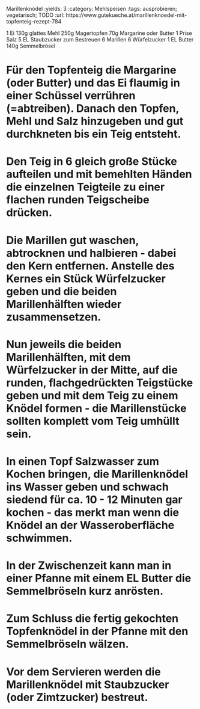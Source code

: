 Marillenknödel
:yields: 3
:category: Mehlspeisen
:tags: ausprobieren; vegetarisch; TODO
:url: https://www.gutekueche.at/marillenknoedel-mit-topfenteig-rezept-784

1 Ei
130g glattes Mehl
250g Magertopfen
70g Margarine oder Butter
1 Prise Salz
5 EL Staubzucker zum Bestreuen
6 Marillen
6 Würfelzucker
1 EL Butter
140g Semmelbrösel

# Für den Topfenteig die Margarine (oder Butter) und das Ei flaumig in einer Schüssel verrühren (=abtreiben). Danach den Topfen, Mehl und Salz hinzugeben und gut durchkneten bis ein Teig entsteht.
# Den Teig in 6 gleich große Stücke aufteilen und mit bemehlten Händen die einzelnen Teigteile zu einer flachen runden Teigscheibe drücken.
# Die Marillen gut waschen, abtrocknen und halbieren - dabei den Kern entfernen. Anstelle des Kernes ein Stück Würfelzucker geben und die beiden Marillenhälften wieder zusammensetzen.
# Nun jeweils die beiden Marillenhälften, mit dem Würfelzucker in der Mitte, auf die runden, flachgedrückten Teigstücke geben und mit dem Teig zu einem Knödel formen - die Marillenstücke sollten komplett vom Teig umhüllt sein.
# In einen Topf Salzwasser zum Kochen bringen, die Marillenknödel ins Wasser geben und schwach siedend für ca. 10 - 12 Minuten gar kochen - das merkt man wenn die Knödel an der Wasseroberfläche schwimmen.
# In der Zwischenzeit kann man in einer Pfanne mit einem EL Butter die Semmelbröseln kurz anrösten.
# Zum Schluss die fertig gekochten Topfenknödel in der Pfanne mit den Semmelbröseln wälzen.
# Vor dem Servieren werden die Marillenknödel mit Staubzucker (oder Zimtzucker) bestreut.
